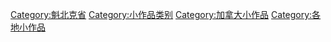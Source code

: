 [[Category:魁北克省|Category:魁北克省]]
[[Category:小作品类别|Category:小作品类别]]
[[Category:加拿大小作品|Category:加拿大小作品]]
[[Category:各地小作品|Category:各地小作品]]